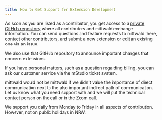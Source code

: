 ```yaml
---
title: How to Get Support for Extension Development
---
```


As soon as you are listed as a contributor, you get access to a [private GitHub repository](https://github.com/mittwald/contributor-support) where all contributors and mittwald exchange information. You can send questions and feature requests to mittwald there, contact other contributors, and submit a new extension or edit an existing one via an issue.

We also use that GitHub repository to announce important changes that concern extensions.

If you have personal matters, such as a question regarding billing, you can ask our customer service via the mStudio ticket system.

mittwald would not be mittwald if we didn't value the importance of direct communication next to the also important indirect path of communication. Let us know what you need support with and we will put the technical contact person on the call or in the Zoom call.

We support you daily from Monday to Friday in all aspects of contribution. However, not on public holidays in NRW.
